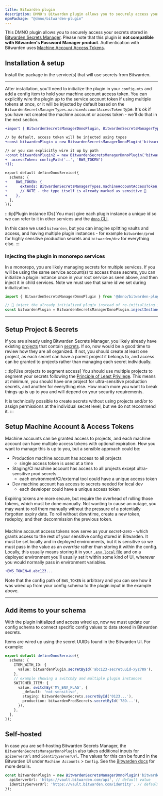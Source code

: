 ```yaml
---
title: Bitwarden plugin
description: DMNO's Bitwarden plugin allows you to securely access your secrets stored in Bitwarden Secrets Manager.
npmPackage: "@dmno/bitwarden-plugin"
---
```



This DMNO plugin allows you to securely access your secrets stored in [Bitwarden Secrets Manager](https://bitwarden.com/products/secrets-manager/). Please note that this plugin is **not compatible with Bitwarden's Password Manager product**. Authentication with Bitwarden uses [Machine Account Access Tokens](https://bitwarden.com/help/access-tokens/).

## Installation & setup

Install the package in the service(s) that will use secrets from Bitwarden.

<TabbedCode packageName="@dmno/bitwarden-plugin" />

-----

After installation, you'll need to initialize the plugin in your `config.mts` and add a config item to hold your machine account access token. You can explicitly wire the plugin up to the service account token if using multiple tokens at once, or it will be injected by default based on the `BitwardenSecretsManagerTypes.machineAccountAccessToken` type. It's ok if you have not created the machine account or access token - we'll do that in the next section.

```diff lang="ts" title='.dmno/config.mts'
+import { BitwardenSecretsManagerDmnoPlugin, BitwardenSecretsManagerTypes } from '@dmno/bitwarden-plugin';

// by default, access token will be injected using types
+const bitwardenPlugin = new BitwardenSecretsManagerDmnoPlugin('bitwarden');

// or you can explicitly wire it up by path
+const bitwardenPlugin2 = new BitwardenSecretsManagerDmnoPlugin('bitwarden', {
+  accessToken: configPath('..', 'BWS_TOKEN')
+});

export default defineDmnoService({
  schema: {
+    BWS_TOKEN: {
+      extends: BitwardenSecretsManagerTypes.machineAccountAccessToken,
+      // NOTE - the type itself is already marked as sensitive 🔐
+    },
  },
});
```

:::tip[Plugin instance IDs]
You must give each plugin instance a unique id so we can refer to it in other services and the [`dmno` CLI](/docs/reference/cli/plugin/).

In this case we used `bitwarden`, but you can imagine splitting vaults and access, and having multiple plugin instances - for example `bitwarden/prod` for highly sensitive production secrets and `bitwarden/dev` for everything else.
:::

### Injecting the plugin in monorepo services
In a monorepo, you are likely managing secrets for multiple services. If you will be using the same service account(s) to access those secrets, you can initialize a plugin instance once in your root service as seen above, and then inject it in child services. Note we must use that same id we set during initialization.

```typescript title='apps/some-service/.dmno/config.mts'
import { BitwardenSecretsManagerDmnoPlugin } from '@dmno/bitwarden-plugin';

// 💉 inject the already initialized plugin instead of re-initializing it
const bitwardenPlugin = BitwardenSecretsManagerDmnoPlugin.injectInstance('bitwarden');
```


------------

## Setup Project & Secrets

If you are already using Bitwarden Secrets Manager, you likely already have existing [projects](https://bitwarden.com/help/projects/) that contain [secrets](https://bitwarden.com/help/secrets/). If so, now would be a good time to review how they are all organized. If not, you should create at least one project, as each secret can have a parent project it belongs to, and access can be granted to projects rather than managing each secret individually.

:::tip[Use projects to segment access]
You should use multiple projects to segment your secrets following the [Principle of Least Privilege](https://en.wikipedia.org/wiki/Principle_of_least_privilege). This means at minimum, you should have one project for ultra-sensitive production secrets, and another for everything else. How much more you want to break things up is up to you and will depend on your security requirements.

It is technically possible to create secrets without using projects and/or to assign permissions at the individual secret level, but we do not recommend it.
:::

## Setup Machine Account & Access Tokens

Machine accounts can be granted access to projects, and each machine account can have multiple access tokens with optional expiration. How you want to manage this is up to you, but a sensible approach could be:

- Production machine account has access to all projects
  - single access token is used at a time
- Staging/CI machine account has access to all projects except ultra-sensitive prod secrets
  - each environment/CI/external tool could have a unique access token
- Dev machine account has access to secrets needed for local dev
  - each developer could have a unique access token

Expiring tokens are more secure, but require the overhead of rolling those tokens, which must be done manually. Not wanting to cause an outage, you may want to roll them manually without the pressure of a potentially forgotten expiry date. To roll without downtime, create a new token, redeploy, and then decommission the previous token.

### 


Machine account access tokens now serve as your _secret-zero_ - which grants access to the rest of your sensitive config stored in Bitwarden. It must be set locally and in deployed environments, but it is sensitive so we must pass in the value as an _override_ rather than storing it within the config. Locally, this usually means storing it in your [`.env.local` file](/docs/guides/env-files/) and on a deployed environment you'll usually set it within some kind of UI, wherever you would normally pass in environment variables.

```diff title=".dmno/.env.local"
+BWS_TOKEN=0.abc123...
```

Note that the config path of `BWS_TOKEN` is arbitrary and you can see how it was wired up from your config schema to the plugin input in the example above.

------

## Add items to your schema

With the plugin initialized and access wired up, now we must update our config schema to connect specific config values to data stored in Bitwarden secrets.

Items are wired up using the secret UUIDs found in the Bitwarden UI. For example:

```ts
export default defineDmnoService({
  schema: {
    ITEM_WITH_ID: {
      value: bitwardenPlugin.secretById('abc123-secretuuid-xyz789'),
    },
    // example showing a switchBy and multiple plugin instances
    SWITCHED_ITEM: {
      value: switchBy('MY_ENV_FLAG', {
        _default: 'not-sensitive',
        staging: bitwardenDevSecrets.secretById('0123...'),
        production: bitwardenProdSecrets.secretById('789...'),
      }),
    },
  },
});
```

## Self-hosted
In case you are self-hosting Bitwarden Secrets Manager, the `BitwardenSecretsManagerDmnoPlugin` also takes additional inputs for `apiServerUrl` and `identityServerUrl`. The values for this can be found in the Bitwarden UI under `Machine Accounts` > `Config`. See the [Bitwarden docs](https://bitwarden.com/help/machine-accounts/#configuration-information) for more details.

```typescript
const bitwardenPlugin = new BitwardenSecretsManagerDmnoPlugin('bitwarden', {
  apiServerUrl: 'https://vault.bitwarden.com/api', // default value
  identityServerUrl: 'https://vault.bitwarden.com/identity', // default value
});
